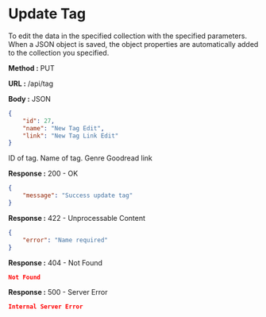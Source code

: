 
# Update Tag

To edit the data in the specified collection with the specified parameters.
When a JSON object is saved, the object properties are automatically added to the collection you specified.

**Method :** <Badge variant="info">PUT</Badge>

**URL :** <Badge variant="dark">/api/tag</Badge>

**Body :** <Badge variant="purple">JSON</Badge>

```json
{
	"id": 27,
	"name": "New Tag Edit",
	"link": "New Tag Link Edit"
}
```

<Param name="id" type="number" required={true}>
	ID of tag.
</Param>
<Param name="name" type="string" required={true}>
	Name of tag.
</Param>
<Param name="link" type="string">
	Genre Goodread link
</Param>

**Response :** <BadgeOutline variant="success">200 - OK</BadgeOutline>

```json
{
	"message": "Success update tag"
}
```

**Response :** <BadgeOutline variant="info">422 - Unprocessable Content</BadgeOutline>

```json
{
	"error": "Name required"
}
```

**Response :** <BadgeOutline variant="warning">404 - Not Found</BadgeOutline>

```json
Not Found
```

**Response :** <BadgeOutline variant="danger">500 - Server Error</BadgeOutline>

```json
Internal Server Error
```
